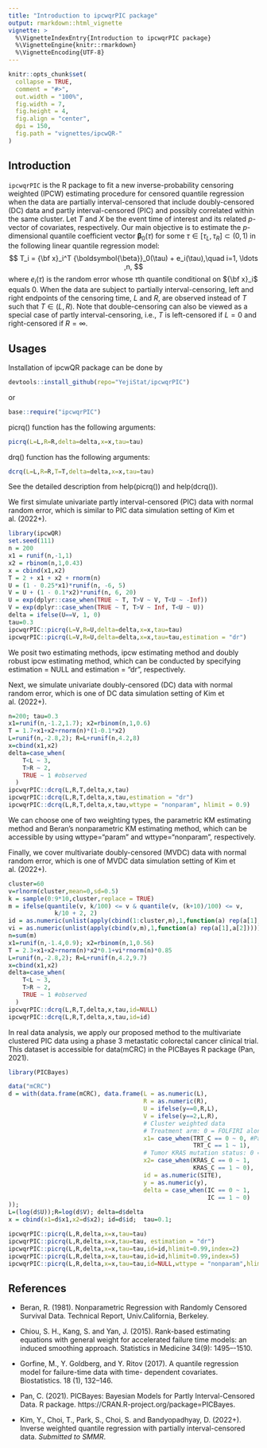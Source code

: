 ```yaml
---
title: "Introduction to ipcwqrPIC package"
output: rmarkdown::html_vignette
vignette: >
  %\VignetteIndexEntry{Introduction to ipcwqrPIC package}
  %\VignetteEngine{knitr::rmarkdown}
  %\VignetteEncoding{UTF-8}
---
```

  
```r
knitr::opts_chunk$set(
  collapse = TRUE,
  comment = "#>",
  out.width = "100%",
  fig.width = 7,
  fig.height = 4,
  fig.align = "center",
  dpi = 150,
  fig.path = "vignettes/ipcwQR-"
)
```


## Introduction

`ipcwqrPIC` is the R package to fit a new inverse-probability censoring weighted (IPCW) estimating procedure for censored quantile regression when the data are partially interval-censored that include doubly-censored (DC) data and partly interval-censored (PIC) and possibly correlated within the same cluster.
Let $T$ and $X$ be the event time of interest and its related $p$-vector of covariates, respectively.
Our main objective is to estimate 
the $p$-dimensional quantile coefficient vector ${\boldsymbol{\beta}}_0(\tau)$
for some $\tau \in[\tau_L,\tau_R]\subset (0, 1)$ 
in the following linear quantile regression model:
$$
T_i = {\bf x}_i^T {\boldsymbol{\beta}}_0(\tau) + e_i(\tau),\quad i=1, \ldots ,n, 
$$
where $e_i(\tau)$ is the random error 
whose $\tau$th quantile conditional on ${\bf x}_i$ equals 0. 
When the data are subject to partially interval-censoring, 
left and right endpoints of the censoring time, $L$ and $R$,
are observed instead of $T$ such that $T\in(L,R)$.
Note that double-censoring  can also  be viewed as 
a special case of partly interval-censoring, 
i.e., $T$ is left-censored if $L=0$ and right-censored if $R=\infty$. 



## Usages

Installation of ipcwQR package can be done by
```r
devtools::install_github(repo="YejiStat/ipcwqrPIC")
```

or
```r
base::require("ipcwqrPIC")
```


picrq() function has the following arguments:
```r
picrq(L=L,R=R,delta=delta,x=x,tau=tau)
```

drq() function has the following arguments:
```r
dcrq(L=L,R=R,T=T,delta=delta,x=x,tau=tau)
```

See the detailed description from help(picrq()) and help(dcrq()).

We first simulate univariate partly interval-censored (PIC) data with normal random error, which is similar to PIC data simulation setting of Kim et al. (2022+).

```r
library(ipcwQR)
set.seed(111)
n = 200
x1 = runif(n,-1,1)
x2 = rbinom(n,1,0.43)
x = cbind(x1,x2)
T = 2 + x1 + x2 + rnorm(n)
U = (1 - 0.25*x1)*runif(n, -6, 5)
V = U + (1 - 0.1*x2)*runif(n, 6, 20)
U = exp(dplyr::case_when(TRUE ~ T, T>V ~ V, T<U ~ -Inf))
V = exp(dplyr::case_when(TRUE ~ T, T>V ~ Inf, T<U ~ U))
delta = ifelse(U==V, 1, 0)
tau=0.3
ipcwqrPIC::picrq(L=V,R=U,delta=delta,x=x,tau=tau)
ipcwqrPIC::picrq(L=V,R=U,delta=delta,x=x,tau=tau,estimation = "dr")
```

We posit two estimating methods, ipcw estimating method and doubly robust ipcw estimating method, which can be conducted by specifying estimation = NULL and estimation = "dr", respectively.

Next, we simulate univariate doubly-censored (DC) data with normal random error, which is one of DC data simulation setting of Kim et al. (2022+).

```r
n=200; tau=0.3
x1=runif(n,-1.2,1.7); x2=rbinom(n,1,0.6)
T = 1.7+x1+x2+rnorm(n)*(1-0.1*x2)
L=runif(n,-2.8,2); R=L+runif(n,4.2,8)
x=cbind(x1,x2)
delta=case_when(
    T<L ~ 3,
    T>R ~ 2,
    TRUE ~ 1 #observed
  )
ipcwqrPIC::dcrq(L,R,T,delta,x,tau)
ipcwqrPIC::dcrq(L,R,T,delta,x,tau,estimation = "dr")
ipcwqrPIC::dcrq(L,R,T,delta,x,tau,wttype = "nonparam", hlimit = 0.9)
```

We can choose one of two weighting types, the parametric KM estimating method and Beran's nonparametric KM estimating method, which can be accessible by using wttype="param" and wttype="nonparam", respectively.


Finally, we cover multivariate doubly-censored (MVDC) data with normal random error, which is one of MVDC data simulation setting of Kim et al. (2022+).

```r
cluster=60
v=rlnorm(cluster,mean=0,sd=0.5)
k = sample(0:9*10,cluster,replace = TRUE)
m = ifelse(quantile(v, k/100) <= v & quantile(v, (k+10)/100) <= v,
             k/10 + 2, 2)
id = as.numeric(unlist(apply(cbind(1:cluster,m),1,function(a) rep(a[1],a[2]))))
vi = as.numeric(unlist(apply(cbind(v,m),1,function(a) rep(a[1],a[2]))))
n=sum(m)
x1=runif(n,-1.4,0.9); x2=rbinom(n,1,0.56)
T = 2.3+x1+x2+rnorm(n)*x2*0.1+vi*rnorm(n)*0.85
L=runif(n,-2.8,2); R=L+runif(n,4.2,9.7)
x=cbind(x1,x2)
delta=case_when(
    T<L ~ 3,
    T>R ~ 2,
    TRUE ~ 1 #observed
  )
ipcwqrPIC::dcrq(L,R,T,delta,x,tau,id=NULL)
ipcwqrPIC::dcrq(L,R,T,delta,x,tau,id=id)
```



In real data analysis, we apply our proposed method to the multivariate clustered PIC data using a phase 3 metastatic colorectal cancer clinical trial. This dataset is accessible for data(mCRC) in the PICBayes R package (Pan, 2021).

```r
library(PICBayes)

data("mCRC")
d = with(data.frame(mCRC), data.frame(L = as.numeric(L),
                                      R = as.numeric(R),
                                      U = ifelse(y==0,R,L),
                                      V = ifelse(y==2,L,R),
                                      # Cluster weighted data
                                      # Treatment arm: 0 = FOLFIRI alone, 1 = Panitumumab + FOLFIRI.
                                      x1= case_when(TRT_C == 0 ~ 0, #Pan et al data
                                                    TRT_C == 1 ~ 1),
                                      # Tumor KRAS mutation status: 0 = wild-type, 1 = mutant.
                                      x2= case_when(KRAS_C == 0 ~ 1,
                                                    KRAS_C == 1 ~ 0),
                                      id = as.numeric(SITE),
                                      y = as.numeric(y),
                                      delta = case_when(IC == 0 ~ 1,
                                                        IC == 1 ~ 0)
));
L=(log(d$U));R=log(d$V); delta=d$delta
x = cbind(x1=d$x1,x2=d$x2); id=d$id;  tau=0.1;

ipcwqrPIC::picrq(L,R,delta,x=x,tau=tau)
ipcwqrPIC::picrq(L,R,delta,x=x,tau=tau, estimation = "dr")
ipcwqrPIC::picrq(L,R,delta,x=x,tau=tau,id=id,hlimit=0.99,index=2)
ipcwqrPIC::picrq(L,R,delta,x=x,tau=tau,id=id,hlimit=0.99,index=5)
ipcwqrPIC::picrq(L,R,delta,x=x,tau=tau,id=NULL,wttype = "nonparam",hlimit=0.99)
```


## References

* Beran, R. (1981). Nonparametric Regression with Randomly Censored Survival Data. Technical Report, Univ.California, Berkeley.

* Chiou, S. H., Kang, S. and Yan, J. (2015). 
Rank-based estimating equations with general weight for accelerated failure time models: an induced smoothing approach.
Statistics in Medicine 34(9): 1495–-1510.

* Gorfine, M., Y. Goldberg, and Y. Ritov (2017). A quantile regression model for failure-time data with time-
dependent covariates. Biostatistics. 18 (1), 132–146.

* Pan, C. (2021). 
PICBayes: Bayesian Models for Partly Interval-Censored Data. R package. 
https://CRAN.R-project.org/package=PICBayes.

* Kim, Y., Choi, T., Park, S., Choi, S. and Bandyopadhyay, D. (2022+). 
Inverse weighted quantile regression with partially interval-censored data.
*Submitted to SMMR*.